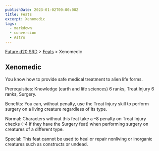 ```yaml
---
publishDate: 2023-01-02T00:00:00Z
title: Feats
excerpt: Xenomedic
tags:
  - markdown
  - conversion
  - Astro
---
```






[Future d20 SRD](/#futureD20) > [Feats](future-d20-srd-feats-index) > Xenomedic




## Xenomedic


You know how to provide safe medical treatment to alien life forms.


Prerequisites: Knowledge (earth and life sciences) 6 ranks, Treat Injury 6 ranks, Surgery.


Benefits: You can, without penalty, use the Treat Injury skill to perform surgery on a living creature regardless of its type.


Normal: Characters without this feat take a –8 penalty on Treat Injury checks (–4 if they have the Surgery feat) when performing surgery on creatures of a different type.


Special: This feat cannot be used to heal or repair nonliving or inorganic creatures such as constructs or undead.



